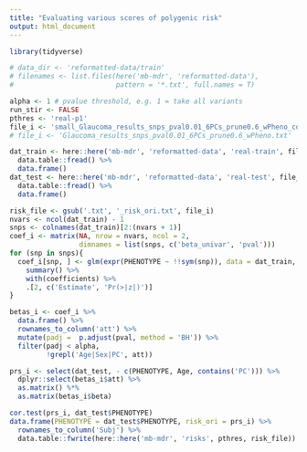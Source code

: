 ```yaml
---
title: "Evaluating various scores of polygenic risk"
output: html_document
---
```

```r
library(tidyverse)
```


```r
# data_dir <- 'reformatted-data/train'
# filenames <- list.files(here('mb-mdr', 'reformatted-data'), 
#                         pattern = '*.txt', full.names = T)

alpha <- 1 # pvalue threshold, e.g. 1 = take all variants
run_stir <- FALSE
pthres <- 'real-p1'
file_i <- 'small_Glaucoma_results_snps_pval0.01_6PCs_prune0.6_wPheno_covariates.txt'
# file_i <- 'Glaucoma_results_snps_pval0.01_6PCs_prune0.6_wPheno.txt'

```




```r
dat_train <- here::here('mb-mdr', 'reformatted-data', 'real-train', file_i) %>% 
  data.table::fread() %>% 
  data.frame()
dat_test <- here::here('mb-mdr', 'reformatted-data', 'real-test', file_i) %>% 
  data.table::fread() %>% 
  data.frame()

risk_file <- gsub('.txt', '_risk_ori.txt', file_i)
nvars <- ncol(dat_train) - 1
snps <- colnames(dat_train)[2:(nvars + 1)]
coef_i <- matrix(NA, nrow = nvars, ncol = 2,
                 dimnames = list(snps, c('beta_univar', 'pval')))
for (snp in snps){
  coef_i[snp, ] <- glm(expr(PHENOTYPE ~ !!sym(snp)), data = dat_train, family = 'binomial') %>%
    summary() %>% 
    with(coefficients) %>%
    .[2, c('Estimate', 'Pr(>|z|)')]
}

betas_i <- coef_i %>%
  data.frame() %>%
  rownames_to_column('att') %>%
  mutate(padj =  p.adjust(pval, method = 'BH')) %>%
  filter(padj < alpha,
         !grepl('Age|Sex|PC', att))

prs_i <- select(dat_test, - c(PHENOTYPE, Age, contains('PC'))) %>%
  dplyr::select(betas_i$att) %>%
  as.matrix() %*% 
  as.matrix(betas_i$beta) 

cor.test(prs_i, dat_test$PHENOTYPE)
data.frame(PHENOTYPE = dat_test$PHENOTYPE, risk_ori = prs_i) %>%
  rownames_to_column('Subj') %>%
  data.table::fwrite(here::here('mb-mdr', 'risks', pthres, risk_file))

```
